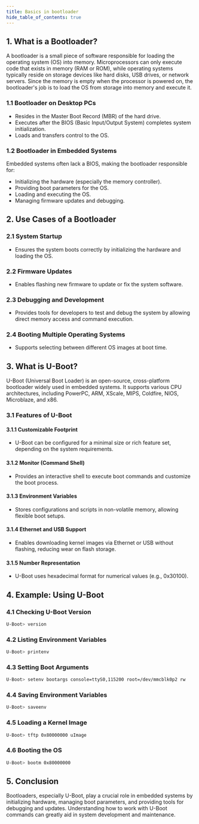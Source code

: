 ```yaml
---
title: Basics in bootloader
hide_table_of_contents: true
---
```


## 1. What is a Bootloader?
A bootloader is a small piece of software responsible for loading the operating system (OS) into memory. Microprocessors can only execute code that exists in memory (RAM or ROM), while operating systems typically reside on storage devices like hard disks, USB drives, or network servers. Since the memory is empty when the processor is powered on, the bootloader's job is to load the OS from storage into memory and execute it.

### 1.1 Bootloader on Desktop PCs
- Resides in the Master Boot Record (MBR) of the hard drive.
- Executes after the BIOS (Basic Input/Output System) completes system initialization.
- Loads and transfers control to the OS.

### 1.2 Bootloader in Embedded Systems
Embedded systems often lack a BIOS, making the bootloader responsible for:
- Initializing the hardware (especially the memory controller).
- Providing boot parameters for the OS.
- Loading and executing the OS.
- Managing firmware updates and debugging.

## 2. Use Cases of a Bootloader
### 2.1 System Startup
- Ensures the system boots correctly by initializing the hardware and loading the OS.

### 2.2 Firmware Updates
- Enables flashing new firmware to update or fix the system software.

### 2.3 Debugging and Development
- Provides tools for developers to test and debug the system by allowing direct memory access and command execution.

### 2.4 Booting Multiple Operating Systems
- Supports selecting between different OS images at boot time.

## 3. What is U-Boot?
U-Boot (Universal Boot Loader) is an open-source, cross-platform bootloader widely used in embedded systems. It supports various CPU architectures, including PowerPC, ARM, XScale, MIPS, Coldfire, NIOS, Microblaze, and x86.

### 3.1 Features of U-Boot
#### 3.1.1 Customizable Footprint
- U-Boot can be configured for a minimal size or rich feature set, depending on the system requirements.

#### 3.1.2 Monitor (Command Shell)
- Provides an interactive shell to execute boot commands and customize the boot process.

#### 3.1.3 Environment Variables
- Stores configurations and scripts in non-volatile memory, allowing flexible boot setups.

#### 3.1.4 Ethernet and USB Support
- Enables downloading kernel images via Ethernet or USB without flashing, reducing wear on flash storage.

#### 3.1.5 Number Representation
- U-Boot uses hexadecimal format for numerical values (e.g., 0x30100).

## 4. Example: Using U-Boot
### 4.1 Checking U-Boot Version
```sh
U-Boot> version
```

### 4.2 Listing Environment Variables
```sh
U-Boot> printenv
```

### 4.3 Setting Boot Arguments
```sh
U-Boot> setenv bootargs console=ttyS0,115200 root=/dev/mmcblk0p2 rw
```

### 4.4 Saving Environment Variables
```sh
U-Boot> saveenv
```

### 4.5 Loading a Kernel Image
```sh
U-Boot> tftp 0x80000000 uImage
```

### 4.6 Booting the OS
```sh
U-Boot> bootm 0x80000000
```

## 5. Conclusion
Bootloaders, especially U-Boot, play a crucial role in embedded systems by initializing hardware, managing boot parameters, and providing tools for debugging and updates. Understanding how to work with U-Boot commands can greatly aid in system development and maintenance.